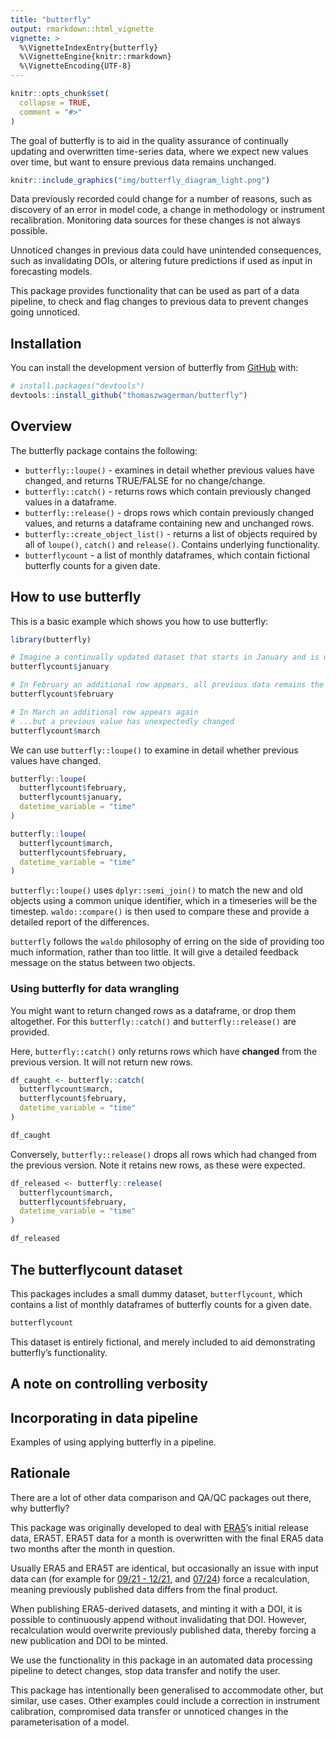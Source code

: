 ```yaml
---
title: "butterfly"
output: rmarkdown::html_vignette
vignette: >
  %\VignetteIndexEntry{butterfly}
  %\VignetteEngine{knitr::rmarkdown}
  %\VignetteEncoding{UTF-8}
---
```


```r
knitr::opts_chunk$set(
  collapse = TRUE,
  comment = "#>"
)
```

The goal of butterfly is to aid in the quality assurance of continually updating and overwritten time-series data, where we expect new values over time, but want to ensure previous data remains unchanged. 

```r
knitr::include_graphics("img/butterfly_diagram_light.png")
```

Data previously recorded could change for a number of reasons, such as discovery of an error in model code, a change in methodology or instrument recalibration. Monitoring data sources for these changes is not always possible.

Unnoticed changes in previous data could have unintended consequences, such as invalidating DOIs, or altering future predictions if used as input in forecasting models.

This package provides functionality that can be used as part of a data pipeline, to check and flag changes to previous data to prevent changes going unnoticed.

## Installation

You can install the development version of butterfly from [GitHub](https://github.com/) with:

``` r
# install.packages("devtools")
devtools::install_github("thomaszwagerman/butterfly")
```

## Overview
The butterfly package contains the following:

  * `butterfly::loupe()` - examines in detail whether previous values have changed, and returns TRUE/FALSE for no change/change.
  * `butterfly::catch()` - returns rows which contain previously changed values in a dataframe.
  * `butterfly::release()` - drops rows which contain previously changed values, and returns a dataframe containing new and unchanged rows.
  * `butterfly::create_object_list()` - returns a list of objects required by all of `loupe()`, `catch()` and `release()`. Contains underlying functionality.
  * `butterflycount` - a list of monthly dataframes, which contain fictional butterfly counts for a given date.

## How to use butterfly

This is a basic example which shows you how to use butterfly:

```r
library(butterfly)

# Imagine a continually updated dataset that starts in January and is updated once a month
butterflycount$january

# In February an additional row appears, all previous data remains the same
butterflycount$february

# In March an additional row appears again
# ...but a previous value has unexpectedly changed
butterflycount$march
```

We can use `butterfly::loupe()` to examine in detail whether previous values have changed.

```r
butterfly::loupe(
  butterflycount$february,
  butterflycount$january,
  datetime_variable = "time"
)

butterfly::loupe(
  butterflycount$march,
  butterflycount$february,
  datetime_variable = "time"
)
```

`butterfly::loupe()` uses `dplyr::semi_join()` to match the new and old objects using a common unique identifier, which in a timeseries will be the timestep. `waldo::compare()` is then used to compare these and provide a detailed report of the differences.

`butterfly` follows the `waldo` philosophy of erring on the side of providing too much information, rather than too little. It will give a detailed feedback message on the status between two objects.

### Using butterfly for data wrangling
You might want to return changed rows as a dataframe, or drop them altogether. For this `butterfly::catch()` and `butterfly::release()` are provided.

Here, `butterfly::catch()` only returns rows which have **changed** from the previous version. It will not return new rows.

```r
df_caught <- butterfly::catch(
  butterflycount$march,
  butterflycount$february,
  datetime_variable = "time"
)

df_caught
```

Conversely, `butterfly::release()` drops all rows which had changed from the previous version. Note it retains new rows, as these were expected.

```r
df_released <- butterfly::release(
  butterflycount$march,
  butterflycount$february,
  datetime_variable = "time"
)

df_released
```

## The butterflycount dataset

This packages includes a small dummy dataset, `butterflycount`, which contains a list of monthly dataframes of butterfly counts for a given date. 

```r
butterflycount
```

This dataset is entirely fictional, and merely included to aid demonstrating butterfly's functionality.

## A note on controlling verbosity

<!-- Although verbosity is mostly the purpose if this package, **should** you wish to silence messages and warnings, you can do so with `options(rlib_message_verbosity = "quiet")` and options `(rlib_warning_verbosity = "quiet")`. -->

## Incorporating in data pipeline

Examples of using applying butterfly in a pipeline.

## Rationale

There are a lot of other data comparison and QA/QC packages out there, why butterfly?

This package was originally developed to deal with [ERA5](https://cds.climate.copernicus.eu/datasets/reanalysis-era5-single-levels?tab=documentation)'s initial release data, ERA5T. ERA5T data for a month is overwritten with the final ERA5 data two months after the month in question. 

Usually ERA5 and ERA5T are identical, but occasionally an issue with input data can (for example for [09/21 - 12/21](https://confluence.ecmwf.int/display/CKB/ERA5T+issue+in+snow+depth), and [07/24](https://forum.ecmwf.int/t/final-validated-era5-product-to-differ-from-era5t-in-july-2024/6685)) force a recalculation, meaning previously published data differs from the final product.

When publishing ERA5-derived datasets, and minting it with a DOI, it is possible to continuously append without invalidating that DOI. However, recalculation would overwrite previously published data, thereby forcing a new publication and DOI to be minted. 

We use the functionality in this package in an automated data processing pipeline to detect changes, stop data transfer and notify the user.

This package has intentionally been generalised to accommodate other, but similar, use cases. Other examples could include a correction in instrument calibration, compromised data transfer or unnoticed changes in the parameterisation of a model.
